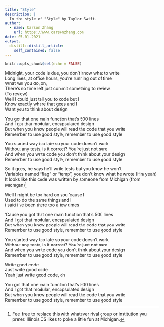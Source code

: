 ```yaml
---
title: "Style"
description: |
  In the style of "Style" by Taylor Swift.
author:
  - name: Carson Zhang
    url: https://www.carsonzhang.com
date: 05-01-2021
output:
  distill::distill_article:
    self_contained: false
---
```



```r
knitr::opts_chunk$set(echo = FALSE)
```

Midnight, your code is due, you don't know what to write  
Long lines, at office hours, you're running out of time  
What will you do, oh,  
There’s no time left just commit something to review  
(To review)  
Well I could just tell you to code but I  
Know exactly where that goes and I  
Want you to think about design  

You got that one main function that's 500 lines  
And I got that modular, encapsulated design  
But when you know people will read the code that you write  
Remember to use good style, remember to use good style  
 
You started way too late so your code doesn’t work  
Without any tests, is it correct? You’re just not sure  
And when you write code you don't think about your design  
Remember to use good style, remember to use good style  

So it goes, he says he'll write tests but you know he won't  
Variables named "flag" or "temp", you don't know what he wrote (Hm yeah)  
It looks like this code was written by someone from Michigan (from Michigan)^[Feel free to replace this with whatever rival group or institution you prefer. Illinois CS likes to poke a little fun at Michigan.]  

Well I might be too hard on you 'cause I  
Used to do the same things and I  
I said I've been there too a few times  

'Cause you got that one main function that's 500 lines  
And I got that modular, encapsulated design  
But when you know people will read the code that you write  
Remember to use good style, remember to use good style  

You started way too late so your code doesn’t work  
Without any tests, is it correct? You’re just not sure  
And when you write code you don't think about your design  
Remember to use good style, remember to use good style  

Write good code  
Just write good code  
Yeah just write good code, oh  

You got that one main function that's 500 lines  
And I got that modular, encapsulated design  
But when you know people will read the code that you write  
Remember to use good style, remember to use good style  
